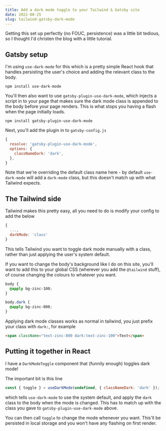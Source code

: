 ```yaml
---
title: Add a dark mode toggle to your Tailwind & Gatsby site
date: 2022-08-25
slug: tailwind-gatsby-dark-mode
---
```

Getting this set up perfectly (no FOUC, persistence) was a little bit tedious, so I thought I'd christen the blog with a little tutorial.

## Gatsby setup
I'm using `use-dark-mode` for this which is a pretty simple React hook that handles persisting the user's choice and adding the relevant class to the body. 

```shell
npm install use-dark-mode
```

You'll then also want to use `gatsby-plugin-use-dark-mode`, which injects a script in to your page that makes sure the dark mode class is appended to the body before your page renders. This is what stops you having a flash when the page initially loads.

```shell
npm install gatsby-plugin-use-dark-mode
```

Next, you'll add the plugin in to `gatsby-config.js`
```javascript
{
  resolve: 'gatsby-plugin-use-dark-mode',
  options: {
    classNameDark: 'dark',
  },
}
```

Note that we're overriding the default class name here - by default `use-dark-mode` will add a `dark-mode` class, but this doesn't match up with what Tailwind expects.

## The Tailwind side
Tailwind makes this pretty easy, all you need to do is modify your config to add the below
```javascript
{
  ...,
  darkMode: 'class'
}
```

This tells Tailwind you want to toggle dark mode manually with a class, rather than just applying the user's system default.

If you want to change the body's background like I do on this site, you'll want to add this to your global CSS (wherever you add the `@tailwind` stuff), of course changing the colours to whatever you want.
```css
body {
  @apply bg-zinc-100;
}

body.dark {
  @apply bg-zinc-800;
}
```

Applying dark mode classes works as normal in tailwind, you just prefix your class with `dark:`, for example
```html
<span className="text-zinc-800 dark:text-zinc-100">Text</span>
```

## Putting it together in React
I have a `DarkModeToggle` component that (funnily enough) toggles dark mode!

The important bit is this line
```javascript
const { toggle } = useDarkMode(undefined, { classNameDark: 'dark' });
```
which tells `use-dark-mode` to use the system default, and apply the `dark` class to the body when the mode is changed. This has to match up with the class you gave to `gatsby-plugin-use-dark-mode` above.

You can then call `toggle` to change the mode whenever you want. This'll be persisted in local storage and you won't have any flashing on first render.